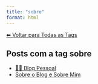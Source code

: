 ```yaml
---
title: "sobre"
format: html
---
```


[⬅ Voltar para Todas as Tags](../tags.qmd)

## Posts com a tag **sobre**

- [🧑‍💻 Blog Pessoal](/posts/pessoal/index.html)
- [Sobre o Blog e Sobre Mim](/posts/pessoal/sobre-o-blog.html)
